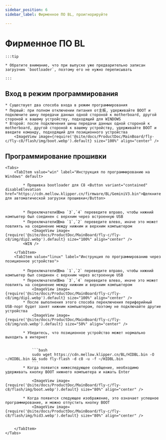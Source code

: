 ```yaml
---
sidebar_position: 6
sidebar_label: Фирменное ПО BL, проигнорируйте

---
```



# Фирменное ПО BL

    :::tip

    * Обратите внимание, что при выпуске уже предварительно записан загрузчик `bootloader`, поэтому его не нужно переписывать

    :::

## Вход в режим программирования


    * Существует два способа входа в режим программирования
    * Первый: при полном отключении питания от主板, удерживайте BOOT и подключите шину передачи данных одной стороной к motherboard, другой стороной к вашему устройству, подходящий для WINDOWS
    * Второй: после подключения шины передачи данных одной стороной к motherboard, другой стороной к вашему устройству, удерживайте BOOT и введите команду, подходящий для позиционного устройства
        <ImageView image={require('@site/docs/ProductDoc/MainBoard/fly-c/fly-c8/flash/img/boot.webp').default} size="100%" align="center" />

## Программирование прошивки
    <Tabs>
        <TabItem value="win" label="Инструкция по программированию на Windows" default>

            * Прошивка bootloader для C8 <Button variant="contained" disableElevation href="https://cdn.mellow.klipper.cn/firmware/BL/GeminiV3.bin">Щелкните для автоматической загрузки прошивки</Button>


            * Переключатели拨ма `3`,`4` переведите вправо, чтобы нижний компьютер был соединен с верхним через встроенную USB
            * Переключатели拨ма `1`,`2` переведите влево, иначе это может повлиять на соединение между нижним и верхним компьютером
                <ImageView image={require('@site/docs/ProductDoc/MainBoard/fly-c/fly-c8/img/dip2.webp').default} size="100%" align="center" />
            <WIN />

        </TabItem>
        <TabItem value="linux" label="Инструкция по программированию через позиционное устройство">

            * Переключатели拨ма `1`,`2` переведите вправо, чтобы нижний компьютер был соединен с верхним через встроенную USB
            * Переключатели拨ма `3`,`4` переведите влево, иначе это может повлиять на соединение между нижним и верхним компьютером
                <ImageView image={require('@site/docs/ProductDoc/MainBoard/fly-c/fly-c8/img/dip1.webp').default} size="100%" align="center" />
            * После выполнения этого способа переключения периферийный USB-порт будет занят нижним компьютером, поэтому не подключайте другие устройства
                <ImageView image={require('@site/docs/ProductDoc/MainBoard/fly-c/fly-c8/img/usb.webp').default} size="50%" align="center" />

            * Убедитесь, что позиционное устройство может нормально выходить в интернет


                ```bash
                sudo wget https://cdn.mellow.klipper.cn/BL/HIDBL.bin -O ~/HIDBL.bin && sudo fly-flash -d c8 -u -f ~/HIDBL.bin
                ```
            * Когда появится нижеследующее сообщение, необходимо удерживать кнопку BOOT нижнего компьютера и нажать Enter

                <ImageView image={require('@site/docs/ProductDoc/MainBoard/fly-c/fly-c8/flash/img/boot.webp').default} size="80%" align="center" />

            * Когда появится следующее изображение, это означает успешное программирование, и можно отпустить кнопку BOOT
                <ImageView image={require('@site/docs/ProductDoc/MainBoard/fly-c/fly-c8/flash/img/hid3.webp').default} size="80%" align="center" />


        </TabItem>
    </Tabs>
